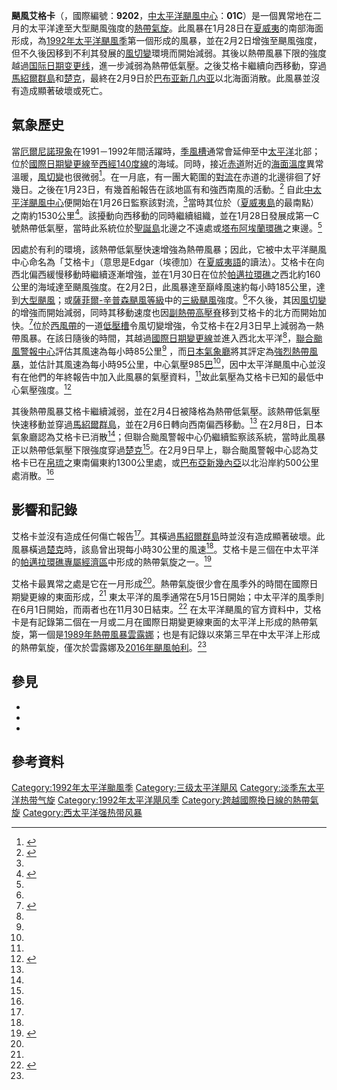 {{NoteTA
|G1=Weather
|G2=Cyclone
|G3=TyphoonOld
|1=zh-hans:国际日期变更线;zh-hant:國際換日線;
|2=zh-cn:巴布亚新几内亚; zh-hk:巴布亞新畿內亞; zh-tw:巴布亞紐幾內亞;
}}
{{Infobox hurricane
| Name=颶風艾格卡<br>{{lang|en|Hurricane Ekeka}}
| Type=颶風
| Year=1992
| Basin=EPac
| Image location=Ekeka feb 2 1992 0221Z.jpg
| Image name=接近最高強度的颶風艾格卡
| Formed=1992年1月28日
| Dissipated=1992年2月9日
| Pressurepre=≤
| Pressure=985
| 1-min winds=100
| Fatalities=無報告
| Damages=Minimal
| Areas=[[馬紹爾群島|馬紹爾群島]]、[[楚克|楚克]]
| Hurricane season=[[1992年太平洋颶風季|1992年太平洋颶風季]]和[[1992年太平洋颱風季|1992年太平洋颱風季]]
}}
'''颶風艾格卡'''（{{lang-en|'''Hurricane Ekeka'''}}，國際編號：'''9202'''，[[中太平洋颶風中心|中太平洋颶風中心]]：'''01C'''）是一個異常地在二月的太平洋達至大型颶風強度的[[熱帶氣旋|熱帶氣旋]]。此風暴在1月28日在[[夏威夷|夏威夷]]的南部海面形成，為[[1992年太平洋颶風季|1992年太平洋颶風季]]第一個形成的風暴，並在2月2日增強至颶風強度，但不久後因移到不利其發展的[[風切變|風切變]]環境而開始減弱。其後以熱帶風暴下限的強度越過[[国际日期变更线|国际日期变更线]]，進一步減弱為熱帶低氣壓。之後艾格卡繼續向西移動，穿過[[馬紹爾群島|馬紹爾群島]]和[[楚克州|楚克]]，最終在2月9日於[[巴布亚新几内亚|巴布亚新几内亚]]以北海面消散。此風暴並沒有造成顯著破壞或死亡。

== 氣象歷史 ==
{{storm path|Ekeka 1992 track.png}}
當[[厄爾尼諾現象|厄爾尼諾現象]]在1991－1992年間活躍時，[[季風槽|季風槽]]通常會延伸至中[[太平洋|太平洋]]北部；位於[[國際日期變更線|國際日期變更線]]至[[西經140度線|西經140度線]]的海域。同時，接近[[赤道|赤道]]附近的[[海面溫度|海面溫度]]異常溫暖，[[風切變|風切變]]也很微弱<ref>{{cite web|author=Kevin R. Kodama & Steven Businger|year=1998|title=Weather and Forecasting Challenges in the Pacific Region of the National Weather Service|publisher=American Meteorological Society|accessdate=2008-09-20|url=http://journals.ametsoc.org/doi/pdf/10.1175/1520-0434%281998%29013%3C0523%3AWAFCIT%3E2.0.CO%3B2}}</ref>。在一月底，有一團大範圍的[[大氣對流|對流]]在赤道的北邊徘徊了好幾日。之後在1月23日，有幾首船報告在該地區有{{link-en|颮|Squall}}和強西南風的活動。<ref name="cphc">{{cite web|author=Central Pacific Hurricane Center|year=1992|title=The 1992 Central Pacific Tropical Cyclone Season|accessdate=2008-09-20|url=http://www.prh.noaa.gov/cphc/summaries/1992.php|archive-date=2015-11-18|archive-url=https://web.archive.org/web/20151118051705/http://www.prh.noaa.gov/cphc/summaries/1992.php|dead-url=no}}</ref> 自此[[中太平洋颶風中心|中太平洋颶風中心]]便開始在1月26日監察該對流，<ref name="jtwc"/>當時其位於{{link-en|嘉萊（夏威夷島）|Ka Lae|嘉萊}}（[[夏威夷島|夏威夷島]]的最南點）之南約1530公里<ref name="EPAC hurricane best track">{{cite web|author=National Hurricane Center; Hurricane Research Division; Central Pacific Hurricane Center (April 5, 2013)|title=The Northeast and North Central Pacific hurricane database 1949-2012|publisher=United States National Oceanic and Atmospheric Administration's National Weather Service|accessdate=2013-04-26|url=http://www.nhc.noaa.gov/data/hurdat/hurdat2-nencpac-1949-2012-040513.txt|deadurl=yes|archiveurl=https://web.archive.org/web/20131203000843/http://www.nhc.noaa.gov/data/hurdat/hurdat2-nencpac-1949-2012-040513.txt|archivedate=2013-12-03}}</ref>。該擾動向西移動的同時繼續組織，並在1月28日發展成第一C號熱帶低氣壓，當時此系統位於[[聖誕島_(基里巴斯)|聖誕島]]北邊之不遠處或[[塔布阿埃蘭環礁|塔布阿埃蘭環礁]]之東邊。<ref name="cphc"/>

因處於有利的環境，該熱帶低氣壓快速增強為熱帶風暴；因此，它被中太平洋颶風中心命名為「艾格卡」（意思是Edgar（埃德加）在[[夏威夷語|夏威夷語]]的讀法）。艾格卡在向西北偏西緩慢移動時繼續逐漸增強，並在1月30日在位於[[帕邁拉環礁|帕邁拉環礁]]之西北約160公里的海域達至颶風強度。在2月2日，此風暴達至巔峰風速約每小時185公里，達到[[熱帶氣旋等級|大型颶風]]；或[[薩菲爾-辛普森颶風等級|薩菲爾-辛普森颶風等級]]中的[[三級颶風|三級颶風]]強度。<ref name="cphc"/>不久後，其因[[風切變|風切變]]的增強而開始減弱，同時其移動速度也因[[副熱帶高壓脊|副熱帶高壓脊]]移到艾格卡的北方而開始加快。<ref name="jtwc">{{cite web|author=Mundell|year=1993|title=Tropical Storm Ekeka (01C)|publisher=Joint Typhoon Warning Center|accessdate=2008-09-20|format=PDF|url=http://www.usno.navy.mil/NOOC/nmfc-ph/RSS/jtwc/atcr/1992atcr/pdf/cep/01c.pdf|deadurl=yes|archiveurl=https://web.archive.org/web/20110607052610/http://www.usno.navy.mil/NOOC/nmfc-ph/RSS/jtwc/atcr/1992atcr/pdf/cep/01c.pdf|archivedate=2011-06-07}}</ref>位於[[西風帶|西風帶]]的一道[[低壓槽|低壓槽]]令風切變增強，令艾格卡在2月3日早上減弱為一熱帶風暴。在該日隨後的時間，其越過[[國際日期變更線|國際日期變更線]]並進入西北太平洋<ref name="cphc"/>，[[聯合颱風警報中心|聯合颱風警報中心]]評估其風速為每小時85公里<ref name="jtwc"/> ，而[[氣象廳_(日本)|日本氣象廳]]將其評定為[[強烈熱帶風暴|強烈熱帶風暴]]，並估計其風速為每小時95公里，中心氣壓985[[巴|巴]]<ref name="jma"/>，因中太平洋颶風中心並沒有在他們的年終報告中加入此風暴的氣壓資料，<ref name="cphc"/>故此氣壓為艾格卡已知的最低中心氣壓強度。<ref name="jma">{{cite web|url=http://www.jma.go.jp/jma/jma-eng/jma-center/rsmc-hp-pub-eg/Besttracks/bst9195.txt|title=RSMC Best Track Data (Text) 1991-1995|author=RSMC Tokyo-Typhoon Center [[Japan_Meteorological_Agency|Japan Meteorological Agency]]|publisher=[[Government_of_Japan|Government of Japan]]|format=TXT|accessdate=2008-09-20|deadurl=yes|archiveurl=https://web.archive.org/web/20080521214843/http://www.jma.go.jp/jma/jma-eng/jma-center/rsmc-hp-pub-eg/Besttracks/bst9195.txt|archivedate=2008-05-21}}</ref> 

其後熱帶風暴艾格卡繼續減弱，並在2月4日被降格為熱帶低氣壓。該熱帶低氣壓快速移動並穿過[[馬紹爾群島|馬紹爾群島]]，並在2月6日轉向西南偏西移動。<ref name="jtwc"/> 在2月8日，日本氣象廳認為艾格卡已消散<ref name="jma"/>；但聯合颱風警報中心仍繼續監察該系統，當時此風暴正以熱帶低氣壓下限強度穿過[[楚克|楚克]]<ref name="jtwc"/>。在2月9日早上，聯合颱風警報中心認為艾格卡已在[[帛琉|帛琉]]之東南偏東約1300公里處，或[[巴布亞新幾內亞|巴布亞新幾內亞]]以北沿岸約500公里處消散。<ref name="EPAC hurricane best track"/>

== 影響和記錄 ==
艾格卡並沒有造成任何傷亡報告<ref name="cphc"/>。其橫過[[馬紹爾群島|馬紹爾群島]]時並沒有造成顯著破壞。此風暴橫過[[楚克|楚克]]時，該島曾出現每小時30公里的風速<ref name="jtwc"/>。艾格卡是三個在中太平洋的[[帕邁拉環礁|帕邁拉環礁]][[專屬經濟區|專屬經濟區]]中形成的熱帶氣旋之一。<ref>{{cite web|author=Rusty Brainard|year=2005|title=The State of Coral Reef Ecosystems of the U.S. Pacific Remote Island Areas|publisher=National Oceanic and Atmospheric Administration|accessdate=2008-09-20|url=http://ccma.nos.noaa.gov/ecosystems/coralreef/coral_report_2005/PRIAs_Ch12_C.pdf|format=PDF|display-authors=etal|deadurl=yes|archiveurl=https://web.archive.org/web/20100610070704/http://ccma.nos.noaa.gov/ecosystems/coralreef/coral_report_2005/PRIAs_Ch12_C.pdf|archivedate=2010-06-10}}</ref>

艾格卡最異常之處是它在一月形成<ref name="cphc"/>。熱帶氣旋很少會在風季外的時間在國際日期變更線的東面形成，<ref name="EPAC hurricane best track"/> 東太平洋的風季通常在5月15日開始；中太平洋的風季則在6月1日開始，而兩者也在11月30日結束。<ref name="season dates">{{cite web|publisher=[[Central_Pacific_Hurricane_Center|Central Pacific Hurricane Center]]|work=FAQ|title=Tropical Cyclone Climatology|url=http://www.prh.noaa.gov/cphc/pages/FAQ/Climatology.php|accessdate=2007-11-25}}</ref> 在太平洋颶風的官方資料中，艾格卡是有記錄第二個在一月或二月在國際日期變更線東面的太平洋上形成的熱帶氣旋，第一個是[[1989年太平洋颶風季#熱帶風暴雲露娜_(Winona)|1989年熱帶風暴雲露娜]]；也是有記錄以來第三早在中太平洋上形成的熱帶氣旋，僅次於雲露娜及[[2016年太平洋颶風季#颶風帕利（Pali）|2016年颶風帕利]]。<ref name="EPAC hurricane best track"/>

== 參見 ==
{{Portal|熱帶氣旋}}
* {{link-en|淡季太平洋颶風列表|List of off-season Pacific hurricanes}}
* {{link-en|太平洋颶風列表|List of Pacific hurricanes}}
* {{link-en|近赤道地區熱帶氣旋列表|List of Equatorial tropical cyclones}}

== 參考資料 ==
{{Reflist}}

{{DEFAULTSORT:Ekeka (1992)}}

[[Category:1992年太平洋颱風季|Category:1992年太平洋颱風季]]
[[Category:三级太平洋飓风|Category:三级太平洋飓风]]
[[Category:淡季东太平洋热带气旋|Category:淡季东太平洋热带气旋]]
[[Category:1992年太平洋飓风季|Category:1992年太平洋飓风季]]
[[Category:跨越國際換日線的熱帶氣旋|Category:跨越國際換日線的熱帶氣旋]]
[[Category:西太平洋强热带风暴|Category:西太平洋强热带风暴]]
{{Good article}}